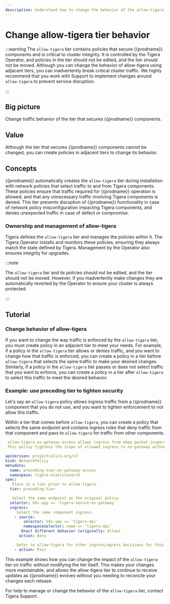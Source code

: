 ```yaml
---
description: Understand how to change the behavior of the allow-tigera tier.
---
```


# Change allow-tigera tier behavior

:::warning
The `allow-tigera` tier contains policies that secure {{prodname}} components and is critical to cluster integrity. It is controlled by the Tigera Operator, and policies in the tier should not be edited, and the tier should not be moved. Although you can change the behavior of allow-tigera using adjacent tiers, you can inadvertently break critical cluster traffic. We highly recommend that you work with Support to implement changes around `allow-tigera` to prevent service disruption.

:::

## Big picture

Change traffic behavior of the tier that secures {{prodname}} components.

## Value

Although the tier that secures {{prodname}} components cannot be changed, you can create policies in adjacent tiers to change its behavior.

## Concepts

{{prodname}} automatically creates the `allow-tigera` tier during installation with network policies that select traffic to and from Tigera components. These policies ensure that traffic required for {{prodname}} operation is allowed, and that any unnecessary traffic involving Tigera components is denied. This tier prevents disruption of {{prodname}} functionality in case of network policy misconfiguration impacting Tigera components, and denies unexpected traffic in case of defect or compromise.

### Ownership and management of allow-tigera

Tigera defines the `allow-tigera` tier and manages the policies within it. The Tigera Operator installs and monitors these policies, ensuring they always match the state defined by Tigera. Management by the Operator also ensures integrity for upgrades.

:::note

The `allow-tigera` tier and its policies should not be edited, and the tier should not be moved. However, if you inadvertently make changes they are automatically reverted by the Operator to ensure your cluster is always protected.

:::

## Tutorial

### Change behavior of allow-tigera

If you want to change the way traffic is enforced by the `allow-tigera` tier, you must create policy in an adjacent tier to meet your needs. For example, if a policy in the `allow-tigera` tier allows or denies traffic, and you want to change how that traffic is enforced, you can create a policy in a tier before `allow-tigera` that selects the same traffic to make your desired changes. Similarly, if a policy in the `allow-tigera` tier passes or does not select traffic that you want to enforce, you can create a policy in a tier after `allow-tigera` to select this traffic to meet the desired behavior.

### Example: use preceding tier to tighten security

Let's say an `allow-tigera` policy allows ingress traffic from a {{prodname}} component that you do not use, and you want to tighten enforcement to not allow this traffic.

Within a tier that comes before `allow-tigera`, you can create a policy that selects the same endpoint and contains ingress rules that deny traffic from that component and pass to `allow-tigera` for traffic from other components.

```yaml
 allow-tigera.es-gateway-access allows ingress from deep packet inspection, a feature not utilized for the purpose of this example.
 This policy tightens the scope of allowed ingress to es-gateway without modifying the allow-tigera policy directly.

apiVersion: projectcalico.org/v3
kind: NetworkPolicy
metadata:
  name: preceding-tier.es-gateway-access
  namespace: tigera-elasticsearch
spec:
   Place in a tier prior to allow-tigera.
  tier: preceding-tier

   Select the same endpoint as the original policy.
  selector: k8s-app == 'tigera-secure-es-gateway'
  ingress:
     Select the same component ingress.
    - source:
        selector: k8s-app == 'tigera-dpi'
        namespaceSelector: name == 'tigera-dpi'
       Enact different behavior (originally: Allow)
      action: Deny

     Defer to allow-tigera for other ingress/egress decisions for this endpoint.
    - action: Pass
```

This example shows how you can change the impact of the `allow-tigera` tier on traffic without modifying the tier itself. This makes your changes more maintainable, and allows the allow-tigera tier to continue to receive updates as {{prodname}} evolves without you needing to reconcile your changes each release.

For help to manage or change the behavior of the `allow-tigera` tier, contact Tigera Support.
